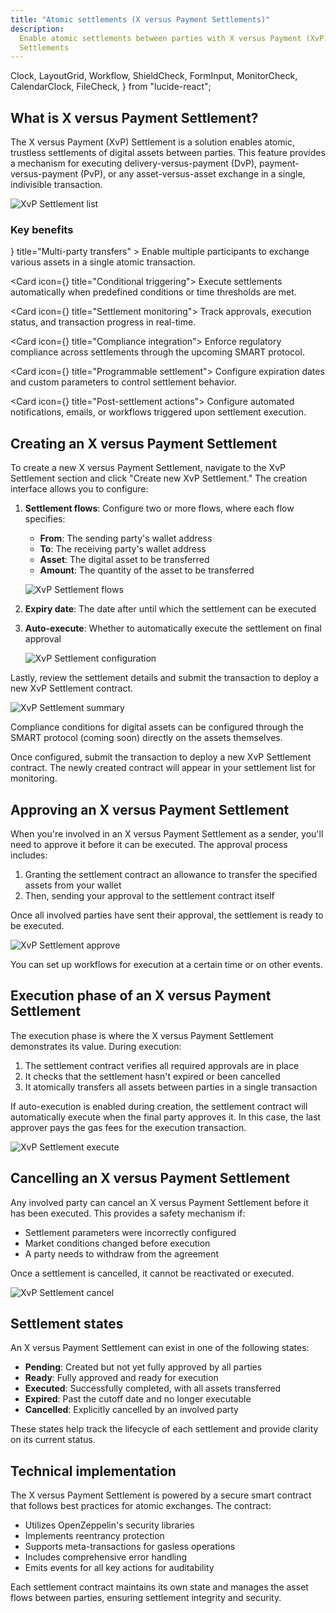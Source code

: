 ```yaml
---
title: "Atomic settlements (X versus Payment Settlements)"
description:
  Enable atomic settlements between parties with X versus Payment (XvP)
  Settlements
---
```


  Clock,
  LayoutGrid,
  Workflow,
  ShieldCheck,
  FormInput,
  MonitorCheck,
  CalendarClock,
  FileCheck,
} from "lucide-react";

## What is X versus Payment Settlement?

The X versus Payment (XvP) Settlement is a solution enables atomic, trustless
settlements of digital assets between parties. This feature provides a mechanism
for executing delivery-versus-payment (DvP), payment-versus-payment (PvP), or
any asset-versus-asset exchange in a single, indivisible transaction.

![XvP Settlement list](../../../img/xvp-settlement/list.png)

### Key benefits

<div className="grid grid-cols-1 md:grid-cols-2 lg:grid-cols-3 gap-6 my-8">
<Card
  icon={<LayoutGrid />}
  title="Multi-party transfers"
>
  Enable multiple participants to exchange various assets in a single atomic
  transaction.
</Card>

<Card icon={<Clock />} title="Conditional triggering">
  Execute settlements automatically when predefined conditions or time
  thresholds are met.
</Card>

<Card icon={<MonitorCheck />} title="Settlement monitoring">
  Track approvals, execution status, and transaction progress in real-time.
</Card>

<Card icon={<FileCheck />} title="Compliance integration">
  Enforce regulatory compliance across settlements through the upcoming SMART
  protocol.
</Card>

<Card icon={<CalendarClock />} title="Programmable settlement">
  Configure expiration dates and custom parameters to control settlement
  behavior.
</Card>

<Card icon={<Workflow />} title="Post-settlement actions">
  Configure automated notifications, emails, or workflows triggered upon
  settlement execution.
</Card>

</div>

## Creating an X versus Payment Settlement

To create a new X versus Payment Settlement, navigate to the XvP Settlement
section and click "Create new XvP Settlement." The creation interface allows you
to configure:

1. **Settlement flows**: Configure two or more flows, where each flow specifies:

   - **From**: The sending party's wallet address
   - **To**: The receiving party's wallet address
   - **Asset**: The digital asset to be transferred
   - **Amount**: The quantity of the asset to be transferred

   ![XvP Settlement flows](../../../img/xvp-settlement/flows.png)

2. **Expiry date**: The date after until which the settlement can be executed

3. **Auto-execute**: Whether to automatically execute the settlement on final
   approval

   ![XvP Settlement configuration](../../../img/xvp-settlement/configuration.png)

Lastly, review the settlement details and submit the transaction to deploy a new
XvP Settlement contract.

![XvP Settlement summary](../../../img/xvp-settlement/summary.png)

Compliance conditions for digital assets can be configured through the SMART
protocol (coming soon) directly on the assets themselves.

Once configured, submit the transaction to deploy a new XvP Settlement contract.
The newly created contract will appear in your settlement list for monitoring.

## Approving an X versus Payment Settlement

When you're involved in an X versus Payment Settlement as a sender, you'll need
to approve it before it can be executed. The approval process includes:

1. Granting the settlement contract an allowance to transfer the specified
   assets from your wallet
2. Then, sending your approval to the settlement contract itself

Once all involved parties have sent their approval, the settlement is ready to
be executed.

![XvP Settlement approve](../../../img/xvp-settlement/approve.png)

You can set up workflows for execution at a certain time or on other events.

## Execution phase of an X versus Payment Settlement

The execution phase is where the X versus Payment Settlement demonstrates its
value. During execution:

1. The settlement contract verifies all required approvals are in place
2. It checks that the settlement hasn't expired or been cancelled
3. It atomically transfers all assets between parties in a single transaction

If auto-execution is enabled during creation, the settlement contract will
automatically execute when the final party approves it. In this case, the last
approver pays the gas fees for the execution transaction.

![XvP Settlement execute](../../../img/xvp-settlement/execute.png)

## Cancelling an X versus Payment Settlement

Any involved party can cancel an X versus Payment Settlement before it has been
executed. This provides a safety mechanism if:

- Settlement parameters were incorrectly configured
- Market conditions changed before execution
- A party needs to withdraw from the agreement

Once a settlement is cancelled, it cannot be reactivated or executed.

![XvP Settlement cancel](../../../img/xvp-settlement/cancel.png)

## Settlement states

An X versus Payment Settlement can exist in one of the following states:

- **Pending**: Created but not yet fully approved by all parties
- **Ready**: Fully approved and ready for execution
- **Executed**: Successfully completed, with all assets transferred
- **Expired**: Past the cutoff date and no longer executable
- **Cancelled**: Explicitly cancelled by an involved party

These states help track the lifecycle of each settlement and provide clarity on
its current status.

## Technical implementation

The X versus Payment Settlement is powered by a secure smart contract that
follows best practices for atomic exchanges. The contract:

- Utilizes OpenZeppelin's security libraries
- Implements reentrancy protection
- Supports meta-transactions for gasless operations
- Includes comprehensive error handling
- Emits events for all key actions for auditability

Each settlement contract maintains its own state and manages the asset flows
between parties, ensuring settlement integrity and security.
